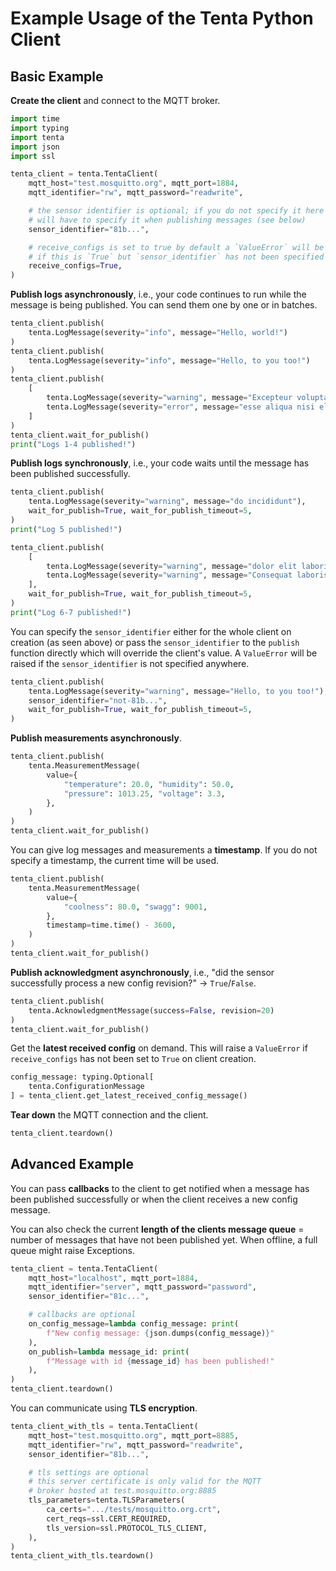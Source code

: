 # Example Usage of the Tenta Python Client

## Basic Example

**Create the client** and connect to the MQTT broker.

```python
import time
import typing
import tenta
import json
import ssl

tenta_client = tenta.TentaClient(
    mqtt_host="test.mosquitto.org", mqtt_port=1884,
    mqtt_identifier="rw", mqtt_password="readwrite",

    # the sensor identifier is optional; if you do not specify it here you
    # will have to specify it when publishing messages (see below)
    sensor_identifier="81b...",

    # receive_configs is set to true by default a `ValueError` will be raised
    # if this is `True` but `sensor_identifier` has not been specified
    receive_configs=True,
)
```

**Publish logs asynchronously**, i.e., your code continues to
run while the message is being published. You can send them one
by one or in batches.

```python
tenta_client.publish(
    tenta.LogMessage(severity="info", message="Hello, world!")
)
tenta_client.publish(
    tenta.LogMessage(severity="info", message="Hello, to you too!")
)
tenta_client.publish(
    [
        tenta.LogMessage(severity="warning", message="Excepteur voluptate proident"),
        tenta.LogMessage(severity="error", message="esse aliqua nisi elit"),
    ]
)
tenta_client.wait_for_publish()
print("Logs 1-4 published!")
```

**Publish logs synchronously**, i.e., your code waits until the
message has been published successfully.

```python
tenta_client.publish(
    tenta.LogMessage(severity="warning", message="do incididunt"),
    wait_for_publish=True, wait_for_publish_timeout=5,
)
print("Log 5 published!")

tenta_client.publish(
    [
        tenta.LogMessage(severity="warning", message="dolor elit laboris ipsum"),
        tenta.LogMessage(severity="warning", message="Consequat laboris incididunt")
    ],
    wait_for_publish=True, wait_for_publish_timeout=5,
)
print("Log 6-7 published!")
```

You can specify the `sensor_identifier` either for the whole client
on creation (as seen above) or pass the `sensor_identifier` to the
`publish` function directly which will override the client's value.
A `ValueError` will be raised if the `sensor_identifier` is not
specified anywhere.

```python
tenta_client.publish(
    tenta.LogMessage(severity="warning", message="Hello, to you too!"),
    sensor_identifier="not-81b...",
    wait_for_publish=True, wait_for_publish_timeout=5,
)
```

**Publish measurements asynchronously**.

```python
tenta_client.publish(
    tenta.MeasurementMessage(
        value={
            "temperature": 20.0, "humidity": 50.0,
            "pressure": 1013.25, "voltage": 3.3,
        },
    )
)
tenta_client.wait_for_publish()
```

You can give log messages and measurements a **timestamp**.
If you do not specify a timestamp, the current time will be used.

```python
tenta_client.publish(
    tenta.MeasurementMessage(
        value={
            "coolness": 80.0, "swagg": 9001,
        },
        timestamp=time.time() - 3600,
    )
)
tenta_client.wait_for_publish()
```

**Publish acknowledgment asynchronously**, i.e., "did the sensor successfully
process a new config revision?" -> `True`/`False`.

```python
tenta_client.publish(
    tenta.AcknowledgmentMessage(success=False, revision=20)
)
tenta_client.wait_for_publish()
```

Get the **latest received config** on demand. This will raise a `ValueError`
if `receive_configs` has not been set to `True` on client creation.

```python
config_message: typing.Optional[
    tenta.ConfigurationMessage
] = tenta_client.get_latest_received_config_message()
```

**Tear down** the MQTT connection and the client.

```python
tenta_client.teardown()
```

## Advanced Example

You can pass **callbacks** to the client to get notified when a message has
been published successfully or when the client receives a new config message.

You can also check the current **length of the clients message queue** =
number of messages that have not been published yet. When offline, a full
queue might raise Exceptions.

```python
tenta_client = tenta.TentaClient(
    mqtt_host="localhost", mqtt_port=1884,
    mqtt_identifier="server", mqtt_password="password",
    sensor_identifier="81c...",

    # callbacks are optional
    on_config_message=lambda config_message: print(
        f"New config message: {json.dumps(config_message)}"
    ),
    on_publish=lambda message_id: print(
        f"Message with id {message_id} has been published!"
    ),
)
tenta_client.teardown()
```

You can communicate using **TLS encryption**.

```python
tenta_client_with_tls = tenta.TentaClient(
    mqtt_host="test.mosquitto.org", mqtt_port=8885,
    mqtt_identifier="rw", mqtt_password="readwrite",
    sensor_identifier="81b...",

    # tls settings are optional
    # this server certificate is only valid for the MQTT
    # broker hosted at test.mosquitto.org:8885
    tls_parameters=tenta.TLSParameters(
        ca_certs=".../tests/mosquitto.org.crt",
        cert_reqs=ssl.CERT_REQUIRED,
        tls_version=ssl.PROTOCOL_TLS_CLIENT,
    ),
)
tenta_client_with_tls.teardown()
```